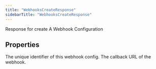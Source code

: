 ```yaml
---
title: "WebhooksCreateResponse"
sidebarTitle: "WebhooksCreateResponse"
---
```


Response for create
A Webhook Configuration

## Properties

<ResponseField name="createdAt" type="string">
</ResponseField>

<ResponseField name="id" type="string">
The unique identifier of this webhook config.

</ResponseField>

<ResponseField name="url" type="string">
The callback URL of the webhook.

</ResponseField>

<ResponseField name="valid" type="boolean">
</ResponseField>
